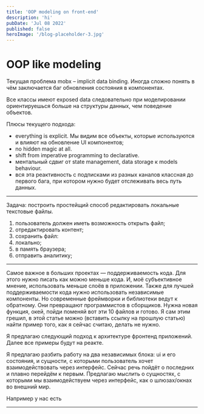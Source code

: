 ```yaml
---
title: 'OOP modeling on front-end'
description: 'hi'
pubDate: 'Jul 08 2022'
published: false
heroImage: '/blog-placeholder-3.jpg'
---
```



# OOP like modeling

Текущая проблема mobx – implicit data binding. Иногда сложно понять в чём заключается баг обновления состояния в компонентах.

Все классы имеют exposed data следовательно при моделировании ориентируешься больше на структуры данных, чем поведение объектов.

Плюсы текущего подхода:

- everything is explicit. Мы видим все объекты, которые используются и влияют на обновление UI компонентов;
- no hidden magic at all.
- shift from imperative programming to declarative.
- ментальный сдвиг от state management, data storage к models behaviour.
- вся эта реактивность с подписками из разных каналов классная до первого бага, при котором нужно будет отслеживать весь путь данных.

---

Задача: построить простейщий способ редактировать локальные текстовые файлы.

1. пользователь должен иметь возможность открыть файл;
2. отредактировать контент;
3. сохранить файл:
4. локально;
5. в память браузера;
6. отправить аналитику;

---

Самое важное в больших проектах — поддерживаемость кода. Для этого нужно писать как можно меньше кода. И, моё субъективное мнение, использовать меньше слоёв в приложении. Также для лучшей поддерживаемости кода нужно использовать независимые компоненты.
Но современные фреймворки и библиотеки ведут к обратному. Они превращают программистов в сборщиков. Нужна новая функция, окей, пойди поменяй вот эти 10 файлов и готово.
Я сам этим грешил, в этой статье можно (вставить ссылку на прошлую статью) найти пример того, как я сейчас считаю, делать не нужно.

Я предлагаю следующий подход к архитектуре фронтенд приложений. Далее все примеры будут на реакте.

Я предлагаю разбить работу на два независимых блока: ui и его состояния, и сущности, с которыми пользователь хочет взаимодействовать через интерфейс.
Сейчас речь пойдёт о последних и плавно перейдём к первым. Предлагаю мыслить о сущностях, с которыми мы взаимодействуем через интерфейс, как о шлюзах/окнах во внешний мир.

Например у нас есть

---

<PokemonsDeckOop client:idle />
